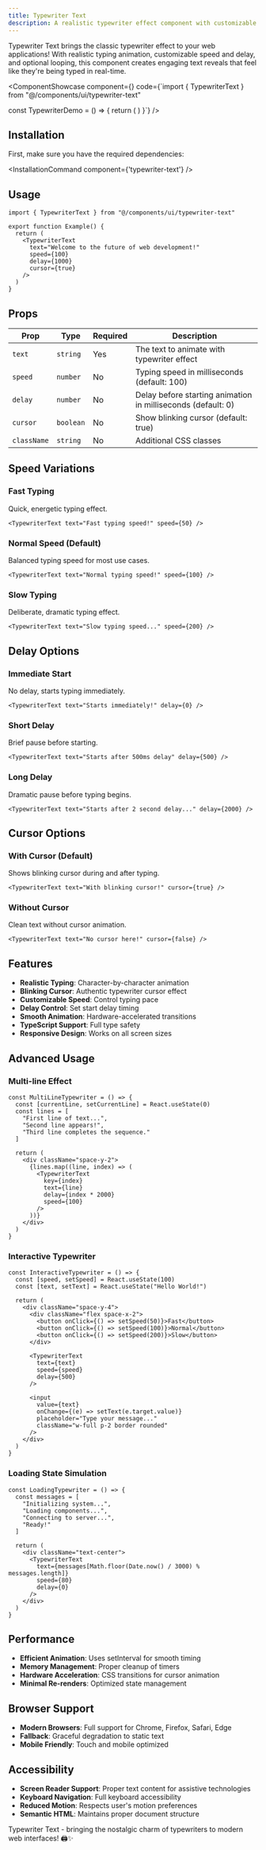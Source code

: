 ```yaml
---
title: Typewriter Text
description: A realistic typewriter effect component with customizable speed, delay, and looping.
---
```



Typewriter Text brings the classic typewriter effect to your web applications! With realistic typing animation, customizable speed and delay, and optional looping, this component creates engaging text reveals that feel like they're being typed in real-time.

<ComponentShowcase component={<TypewriterTextShowcase />} code={`import { TypewriterText } from "@/components/ui/typewriter-text"

const TypewriterDemo = () => {
  return (
    <TypewriterText
      text="Hello, this is a typewriter effect!"
      speed={100}
      delay={500}
    />
  )
}`} />

## Installation

First, make sure you have the required dependencies:

<InstallationCommand component={'typewriter-text'} />

## Usage

```tsx
import { TypewriterText } from "@/components/ui/typewriter-text"

export function Example() {
  return (
    <TypewriterText
      text="Welcome to the future of web development!"
      speed={100}
      delay={1000}
      cursor={true}
    />
  )
}
```

## Props

| Prop | Type | Required | Description |
|------|------|----------|-------------|
| `text` | `string` | Yes | The text to animate with typewriter effect |
| `speed` | `number` | No | Typing speed in milliseconds (default: 100) |
| `delay` | `number` | No | Delay before starting animation in milliseconds (default: 0) |
| `cursor` | `boolean` | No | Show blinking cursor (default: true) |
| `className` | `string` | No | Additional CSS classes |

## Speed Variations

### Fast Typing
Quick, energetic typing effect.

```tsx
<TypewriterText text="Fast typing speed!" speed={50} />
```

### Normal Speed (Default)
Balanced typing speed for most use cases.

```tsx
<TypewriterText text="Normal typing speed!" speed={100} />
```

### Slow Typing
Deliberate, dramatic typing effect.

```tsx
<TypewriterText text="Slow typing speed..." speed={200} />
```

## Delay Options

### Immediate Start
No delay, starts typing immediately.

```tsx
<TypewriterText text="Starts immediately!" delay={0} />
```

### Short Delay
Brief pause before starting.

```tsx
<TypewriterText text="Starts after 500ms delay" delay={500} />
```

### Long Delay
Dramatic pause before typing begins.

```tsx
<TypewriterText text="Starts after 2 second delay..." delay={2000} />
```

## Cursor Options

### With Cursor (Default)
Shows blinking cursor during and after typing.

```tsx
<TypewriterText text="With blinking cursor!" cursor={true} />
```

### Without Cursor
Clean text without cursor animation.

```tsx
<TypewriterText text="No cursor here!" cursor={false} />
```

## Features

- **Realistic Typing**: Character-by-character animation
- **Blinking Cursor**: Authentic typewriter cursor effect
- **Customizable Speed**: Control typing pace
- **Delay Control**: Set start delay timing
- **Smooth Animation**: Hardware-accelerated transitions
- **TypeScript Support**: Full type safety
- **Responsive Design**: Works on all screen sizes

## Advanced Usage

### Multi-line Effect

```tsx
const MultiLineTypewriter = () => {
  const [currentLine, setCurrentLine] = React.useState(0)
  const lines = [
    "First line of text...",
    "Second line appears!",
    "Third line completes the sequence."
  ]

  return (
    <div className="space-y-2">
      {lines.map((line, index) => (
        <TypewriterText
          key={index}
          text={line}
          delay={index * 2000}
          speed={100}
        />
      ))}
    </div>
  )
}
```

### Interactive Typewriter

```tsx
const InteractiveTypewriter = () => {
  const [speed, setSpeed] = React.useState(100)
  const [text, setText] = React.useState("Hello World!")

  return (
    <div className="space-y-4">
      <div className="flex space-x-2">
        <button onClick={() => setSpeed(50)}>Fast</button>
        <button onClick={() => setSpeed(100)}>Normal</button>
        <button onClick={() => setSpeed(200)}>Slow</button>
      </div>

      <TypewriterText
        text={text}
        speed={speed}
        delay={500}
      />

      <input
        value={text}
        onChange={(e) => setText(e.target.value)}
        placeholder="Type your message..."
        className="w-full p-2 border rounded"
      />
    </div>
  )
}
```

### Loading State Simulation

```tsx
const LoadingTypewriter = () => {
  const messages = [
    "Initializing system...",
    "Loading components...",
    "Connecting to server...",
    "Ready!"
  ]

  return (
    <div className="text-center">
      <TypewriterText
        text={messages[Math.floor(Date.now() / 3000) % messages.length]}
        speed={80}
        delay={0}
      />
    </div>
  )
}
```

## Performance

- **Efficient Animation**: Uses setInterval for smooth timing
- **Memory Management**: Proper cleanup of timers
- **Hardware Acceleration**: CSS transitions for cursor animation
- **Minimal Re-renders**: Optimized state management

## Browser Support

- **Modern Browsers**: Full support for Chrome, Firefox, Safari, Edge
- **Fallback**: Graceful degradation to static text
- **Mobile Friendly**: Touch and mobile optimized

## Accessibility

- **Screen Reader Support**: Proper text content for assistive technologies
- **Keyboard Navigation**: Full keyboard accessibility
- **Reduced Motion**: Respects user's motion preferences
- **Semantic HTML**: Maintains proper document structure

Typewriter Text - bringing the nostalgic charm of typewriters to modern web interfaces! 🖨️✨